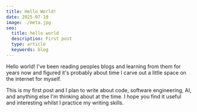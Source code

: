 ```yaml
---
title: Hello World!
date: 2025-07-10
image: ./meta.jpg
seo:
  title: hello world
  description: First post
  type: article
  keywords: blog
---
```


Hello world! I've been reading peoples blogs and learning from them for years 
now and figured it's probably about time I carve out a little space on the internet 
for myself.

This is my first post and I plan to write about code, software engineering, AI, 
and anything else I'm thinking about at the time. I hope you find it useful and 
interesting whilst I practice my writing skills.
